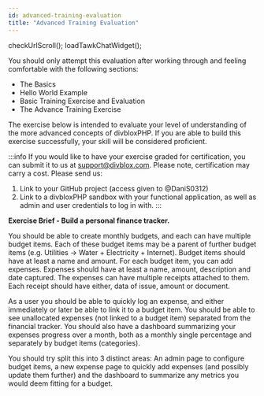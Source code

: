 ```yaml
---
id: advanced-training-evaluation
title: "Advanced Training Evaluation"
---
```


checkUrlScroll();
loadTawkChatWidget();

You should only attempt this evaluation after working through and feeling comfortable with the following sections:

-   The Basics
-   Hello World Example
-   Basic Training Exercise and Evaluation
-   The Advance Training Exercise

The exercise below is intended to evaluate your level of understanding of the more advanced concepts of divbloxPHP. If you are able to build this exercise successfully, your skill will be considered proficient.

:::info
If you would like to have your exercise graded for certification, you can submit it to us at support@divblox.com. Please note, certification may carry a cost. Please send us:
1. Link to your GitHub project (access given to @DaniS0312)
2. Link to a divbloxPHP sandbox with your functional application, as well as admin and user credentials to log in with.
:::

**Exercise Brief - Build a personal finance tracker.**

You should be able to create monthly budgets, and each can have multiple budget items. Each of these budget items may be a parent of further budget items (e.g. Utilities -> Water + Electricity + Internet). Budget items should have at least a name and amount. For each budget item, you can add expenses. Expenses should have at least a name, amount, description and date captured. The expenses can have multiple receipts attached to them. Each receipt should have either, data of issue, amount or document.

As a user you should be able to quickly log an expense, and either immediately or later be able to link it to a budget item. You should be able to see unallocated expenses (not linked to a budget item) separated from the financial tracker. You should also have a dashboard summarizing your expenses progress over a month, both as a monthly single percentage and separately by budget items (categories).

You should try split this into 3 distinct areas: An admin page to configure budget items, a new expense page to quickly add expenses (and possibly update them further) and the dashboard to summarize any metrics you would deem fitting for a budget.

